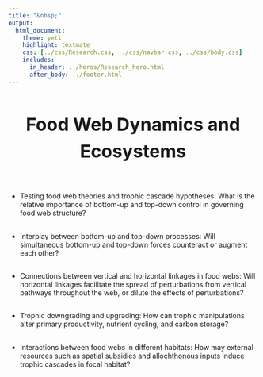 ```yaml
---
title: "&nbsp;"
output:
  html_document:
    theme: yeti
    highlight: textmate
    css: [../css/Research.css, ../css/navbar.css, ../css/body.css]
    includes:
      in_header: ../heros/Research_hero.html
      after_body: ../footer.html
---
```


<style>
h1 {text-align: center !important; 
   font-weight: bold !important; 
   font-size: 36px !important;
   line-height: 1.5em;}
   
h2 {font-weight: bold !important;} 
   
.External_link{
  border-radius: 5px;
  border: none;
  text-align: center;
  text-decoration: none;
  display: inline-block;
  width: 60px;
}
</style>

# Food Web Dynamics and Ecosystems

<br>

*	Testing food web theories and trophic cascade hypotheses: What is the relative importance of bottom-up and top-down control in governing food web structure?

<div style="height: 0.1em;"></div>

*	Interplay between bottom-up and top-down processes: Will simultaneous bottom-up and top-down forces counteract or augment each other?

<div style="height: 0.1em;"></div>

*	Connections between vertical and horizontal linkages in food webs: Will horizontal linkages facilitate the spread of perturbations from vertical pathways throughout the web, or dilute the effects of perturbations?

<div style="height: 0.1em;"></div>

*	Trophic downgrading and upgrading: How can trophic manipulations alter primary productivity, nutrient cycling, and carbon storage?

<div style="height: 0.1em;"></div>

*	Interactions between food webs in different habitats: How may external resources such as spatial subsidies and allochthonous inputs induce trophic cascades in focal habitat?


